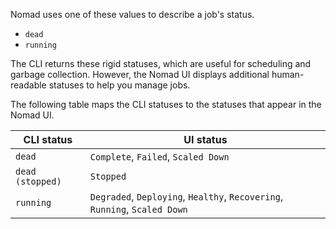 Nomad uses one of these values to describe a job's status.

- `dead`
- `running`

The CLI returns these rigid statuses, which are useful for scheduling and
garbage collection. However, the Nomad UI displays additional human-readable
statuses to help you manage jobs.

The following table maps the CLI statuses to the statuses that appear in the
Nomad UI.

| CLI status       | UI status |
| ---------------- | --------- |
| `dead`           | `Complete`, `Failed`, `Scaled Down` |
| `dead (stopped)` | `Stopped` |
| `running`        | `Degraded`, `Deploying`, `Healthy`, `Recovering`, `Running`, `Scaled Down` |
